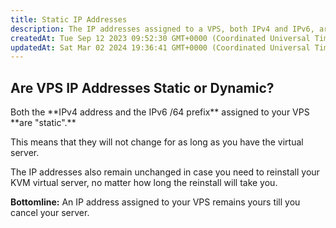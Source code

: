 ```yaml
---
title: Static IP Addresses
description: The IP addresses assigned to a VPS, both IPv4 and IPv6, are static and will not change for the duration of the virtual server. Even if the server is reinstalled, the IP addresses will remain the same.
createdAt: Tue Sep 12 2023 09:52:30 GMT+0000 (Coordinated Universal Time)
updatedAt: Sat Mar 02 2024 19:36:41 GMT+0000 (Coordinated Universal Time)
---
```


## Are VPS IP Addresses Static or Dynamic?

<Note>
  Both the **IPv4 address and the IPv6 /64 prefix** assigned to your VPS **are
  "static".**
</Note>

This means that they will not change for as long as you have the virtual server.

The IP addresses also remain unchanged in case you need to reinstall your KVM virtual server, no matter how long the reinstall will take you.

**Bottomline:** An IP address assigned to your VPS remains yours till you cancel your server.
